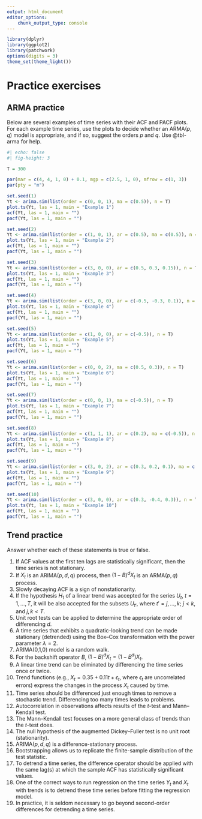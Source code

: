 ```yaml
---
output: html_document
editor_options:
    chunk_output_type: console
---
```


```r
library(dplyr)
library(ggplot2)
library(patchwork)
options(digits = 3)
theme_set(theme_light())
```

# Practice exercises

## ARMA practice {#sec-acfpractice}

Below are several examples of time series with their ACF and PACF plots. 
For each example time series, use the plots to decide whether an ARMA($p, q$) model is appropriate, and if so, suggest the orders $p$ and $q$. 
Use @tbl-arma for help.

```r
#| echo: false
#| fig-height: 3

T = 300

par(mar = c(4, 4, 1, 0) + 0.1, mgp = c(2.5, 1, 0), mfrow = c(1, 3))
par(pty = "m")

set.seed(1)
Yt <- arima.sim(list(order = c(0, 0, 1), ma = c(0.5)), n = T)
plot.ts(Yt, las = 1, main = "Example 1")
acf(Yt, las = 1, main = "")
pacf(Yt, las = 1, main = "")

set.seed(2)
Yt <- arima.sim(list(order = c(1, 0, 1), ar = c(0.5), ma = c(0.5)), n = T)
plot.ts(Yt, las = 1, main = "Example 2")
acf(Yt, las = 1, main = "")
pacf(Yt, las = 1, main = "")

set.seed(3)
Yt <- arima.sim(list(order = c(3, 0, 0), ar = c(0.5, 0.3, 0.15)), n = T)
plot.ts(Yt, las = 1, main = "Example 3")
acf(Yt, las = 1, main = "")
pacf(Yt, las = 1, main = "")

set.seed(4)
Yt <- arima.sim(list(order = c(3, 0, 0), ar = c(-0.5, -0.3, 0.1)), n = T)
plot.ts(Yt, las = 1, main = "Example 4")
acf(Yt, las = 1, main = "")
pacf(Yt, las = 1, main = "")

set.seed(5)
Yt <- arima.sim(list(order = c(1, 0, 0), ar = c(-0.5)), n = T)
plot.ts(Yt, las = 1, main = "Example 5")
acf(Yt, las = 1, main = "")
pacf(Yt, las = 1, main = "")

set.seed(6)
Yt <- arima.sim(list(order = c(0, 0, 2), ma = c(0.5, 0.3)), n = T)
plot.ts(Yt, las = 1, main = "Example 6")
acf(Yt, las = 1, main = "")
pacf(Yt, las = 1, main = "")

set.seed(7)
Yt <- arima.sim(list(order = c(0, 0, 1), ma = c(-0.5)), n = T)
plot.ts(Yt, las = 1, main = "Example 7")
acf(Yt, las = 1, main = "")
pacf(Yt, las = 1, main = "")

set.seed(8)
Yt <- arima.sim(list(order = c(1, 1, 1), ar = c(0.2), ma = c(-0.5)), n = T)
plot.ts(Yt, las = 1, main = "Example 8")
acf(Yt, las = 1, main = "")
pacf(Yt, las = 1, main = "")

set.seed(9)
Yt <- arima.sim(list(order = c(3, 0, 2), ar = c(0.3, 0.2, 0.1), ma = c(0.1, 0.1)), n = T)
plot.ts(Yt, las = 1, main = "Example 9")
acf(Yt, las = 1, main = "")
pacf(Yt, las = 1, main = "")

set.seed(10)
Yt <- arima.sim(list(order = c(3, 0, 0), ar = c(0.3, -0.4, 0.3)), n = T)
plot.ts(Yt, las = 1, main = "Example 10")
acf(Yt, las = 1, main = "")
pacf(Yt, las = 1, main = "")
```


## Trend practice {#sec-trendpractice}

Answer whether each of these statements is true or false.


1. If ACF values at the first ten lags are statistically significant, then the time series is not stationary.
1. If $X_t$ is an ARIMA$(p,d,q)$ process, then $(1-B)^d X_t$ is an ARMA$(p,q)$ process.
1. Slowly decaying ACF is a sign of nonstationarity.
1. If the hypothesis $H_1$ of a linear trend was accepted for the series $U_t$, $t = 1, \dots, T$, it will be also accepted for the subsets $U_{t'}$, where $t' = j, \dots, k$; $j<k$, and $j,k < T$.
1. Unit root tests can be applied to determine the appropriate order of differencing $d$.
1. A time series that exhibits a quadratic-looking trend can be made stationary (detrended) using the Box--Cox transformation with the power parameter $\lambda = 2$.
1. ARIMA(0,1,0) model is a random walk.
1. For the backshift operator $B$, $(1-B)^dX_t = (1-B^d)X_t$.
1. A linear time trend can be eliminated by differencing the time series once or twice.
1. Trend functions (e.g., $X_t = 0.35 + 0.11t + \epsilon_t$, where $\epsilon_t$ are uncorrelated errors) express the changes in the process $X_t$ caused by time.
1. Time series should be differenced just enough times to remove a stochastic trend. Differencing too many times leads to problems.
1. Autocorrelation in observations affects results of the $t$-test and Mann--Kendall test.
1. The Mann--Kendall test focuses on a more general class of trends than the $t$-test does.
1. The null hypothesis of the augmented Dickey--Fuller test is no unit root (stationarity).
1. ARIMA$(p,d,q)$ is a difference-stationary process.
1. Bootstrapping allows us to replicate the finite-sample distribution of the test statistic.
1. To detrend a time series, the difference operator should be applied with the same lag(s) at which the sample ACF has statistically significant values.
1. One of the correct ways to run regression on the time series $Y_t$ and $X_t$ with trends is to detrend these time series before fitting the regression model.
1. In practice, it is seldom necessary to go beyond second-order differences for detrending a time series.
